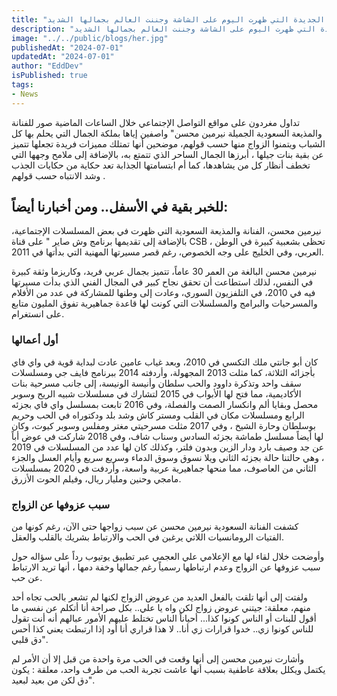 ```yaml
---
title: "ملايين الشباب تمنوا الزواج بها.. شاهد المذيعة السعودية الجديدة التي ظهرت اليوم على الشاشة وجننت العالم بجمالها الشديد"
description: "ملايين الشباب تمنوا الزواج بها.. شاهد المذيعة السعودية الجديدة التي ظهرت اليوم على الشاشة وجننت العالم بجمالها الشديد"
image: "../../public/blogs/her.jpg"
publishedAt: "2024-07-01"
updatedAt: "2024-07-01"
author: "EddDev"
isPublished: true
tags:
- News
---
```



تداول مغردون على مواقع التواصل الإجتماعي خلال الساعات الماضية صور للفنانة والمذيعة السعودية الجميلة نيرمين محسن" واصفين إياها بملكة الجمال التي يحلم بها كل الشباب ويتمنوا الزواج منها حسب قولهم، موضحين أنها تمتلك مميزات فريدة تجعلها تتميز عن بقية بنات جيلها ، أبرزها الجمال الساحر الذي تتمتع به، بالإضافة إلى ملامح وجهها التي تخطف أنظار كل من يشاهدها، كما أم ابتسامتها الجذابة تعد
حكاية من حكايات الجذب وشد الانتباه حسب قولهم .

<!-- more -->

## للخبر بقية في الأسفل.. ومن أخبارنا أيضاً:

نیرمین محسن، الفنانة والمذيعة السعودية التي ظهرت في بعض المسلسلات الإجتماعية، بالإضافة إلى تقديمها برنامج وش صاير " على قناة CSB ، تحظى بشعبية كبيرة في الوطن العربي، وفي الخليج على وجه
الخصوص، رغم قصر مسيرتها المهنية التي بدأتها في 2011.

نیرمین محسن البالغة من العمر 30 عاماً، تتميز بجمال عربي فريد، وكاريزما وثقة كبيرة في النفس، لذلك استطاعت أن تحقق نجاح كبير في المجال الفني الذي بدأت مسيرتها فيه في 2010، في التلفزيون السوري، وعادت إلى وطنها للمشاركة في عدد من الأفلام والمسرحيات والبرامج والمسلسلات التي كونت لها قاعدة جماهيرية تفوق المليون متابع على انستغرام.

### أول أعمالها

كان أبو جانتي ملك التكسي في 2010، وبعد غياب عامين عادت لبداية قوية في واي فاي بأجزائه الثلاثة، كما مثلت 2013 المجهولة، وأردفته 2014 ببرنامج فايف جي ومسلسلات سقف واحد وتذكرة داوود والحب سلطان وأنيسة الونيسة، إلى جانب مسرحية بنات الأكاديمية، مما فتح لها الأبواب في 2015 لتشارك في مسلسلات شبيه الريح وسوبر محصل وبقايا ألم وانكسار الصمت والفصلة، وفي 2016 تابعت بمسلسل واي فاي بجزئه الرابع ومسلسلات مكان في القلب ومستر كاش وشد بلد ودكتوراه في الحب وحريم بوسلطان وحارة الشيخ ، وفي 2017 مثلت مسرحيتي مغتر ومفلس وسوبر كيوت، وكان لها أيضاً مسلسل طماشة بجزئه السادس وسناب شاف، وفي 2018 شاركت في عوض أباً عن جد وصيف بارد ودار الزين وبدون فلتر، وكذلك كان لها عدد من المسلسلات في 2019 ، وهي حالتنا حالة بجزئه الثاني ويلا نسوق وسوق الدماء وسريع سريع وأيام العسل والجزء الثاني من العاصوف، مما منحها جماهيرية عربية واسعة، وأردفت في 2020
بمسلسلات مامجي وحنين ومليار ريال، وفيلم الحوت الأزرق.

### سبب عزوفها عن الزواج

كشفت الفنانة السعودية نيرمين محسن عن سبب زواجها حتى الآن، رغم كونها من الفتيات الرومانسيات
اللاتي يرغبن في الحب والارتباط بشريك بالقلب والعقل.

وأوضحت خلال لقاء لها مع الإعلامي علي العجمي عبر تطبيق يوتيوب رداً على سؤاله حول سبب عزوفها عن
الزواج وعدم ارتباطها رسمياً رغم جمالها وخفة دمها ، أنها تريد الارتباط عن حب.

ولفتت إلى أنها تلقت بالفعل العديد من عروض الزواج لكنها لم تشعر بالحب تجاه أحد منهم، معلقة: جيتني عروض زواج لكن واه يا علي.. بكل صراحة أنا أتكلم عن نفسي ما أقول للبنات أو الناس كونوا كذا... أحياناً الناس تختلط عليهم الأمور عبالهم أنه أنت تقول للناس كونوا زي.. خدوا قرارات زي أنا.. لا هذا قراري أنا أود إذا ارتبطت يعني كذا أحس دق قلبي".

وأشارت نيرمين محسن إلى أنها وقعت في الحب مرة واحدة من قبل إلا أن الأمر لم يكتمل ويكلل بعلاقة
عاطفية بسبب أنها عاشت تجربة الحب من طرف واحد، معلقة : يكون دق لكن من بعيد لبعيد".

